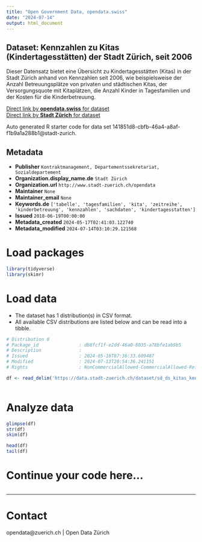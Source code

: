 ```yaml
---
title: "Open Government Data, opendata.swiss"
date: "2024-07-14"
output: html_document
---
```


## Dataset: Kennzahlen zu  Kitas (Kindertagesstätten) der Stadt Zürich, seit 2006

Dieser Datensatz bietet eine Übersicht zu Kindertagesstätten (Kitas) in der Stadt Zürich anhand von Kennzahlen seit 2006, wie beispielsweise der Anzahl Betreuungsplätze von privaten und städtischen Kitas, der Versorgungsquote mit Kitaplätzen, die Anzahl Kinder in Tagesfamilien und der Kosten für die Kinderbetreuung.

[Direct link by **opendata.swiss** for dataset](https://opendata.swiss/de/dataset/kennzahlen-zu-kitas-kindertagesstatten-der-stadt-zurich-seit-20064)<br>
[Direct link by **Stadt Zürich** for dataset](https://data.stadt-zuerich.ch/dataset/sd_ds_kitas_kennzahlen)

Auto generated R starter code for data set 141851d8-cbfb-46a4-a8af-f1b9a1a288b1@stadt-zurich.

## Metadata

- **Publisher** `Kontraktmanagement, Departementssekretariat, Sozialdepartement`
- **Organization.display_name.de** `Stadt Zürich`
- **Organization.url** `http://www.stadt-zuerich.ch/opendata`
- **Maintainer** `None`
- **Maintainer_email** `None`
- **Keywords.de** `['tabelle', 'tagesfamilien', 'kita', 'zeitreihe', 'kinderbetreuung', 'kennzahlen', 'sachdaten', 'kindertagesstatten']`
- **Issued** `2018-06-19T00:00:00`
- **Metadata_created** `2024-05-17T02:41:03.122740`
- **Metadata_modified** `2024-07-14T03:10:29.121568`


# Load packages

```r

library(tidyverse)
library(skimr)

```

# Load data

-   The dataset has 1 distribution(s) in CSV format.
-   All available CSV distributions are listed below and can be read into a tibble.

```r

# Distribution 0
# Package_id               : db8fcf1f-e2dd-46a0-8035-a78bfe1ab9b5
# Description              : 
# Issued                   : 2024-05-16T07:36:33.609487
# Modified                 : 2024-07-13T20:54:36.241151
# Rights                   : NonCommercialAllowed-CommercialAllowed-ReferenceNotRequired

df <- read_delim('https://data.stadt-zuerich.ch/dataset/sd_ds_kitas_kennzahlen/download/kennzahlen_kitas_seit2006.csv')



```

# Analyze data

```r

glimpse(df)
str(df)
skim(df)

head(df)
tail(df)

```

# Continue your code here...

```r

```

------------------------------------------------------------------------

# Contact

opendata@zuerich.ch | Open Data Zürich
